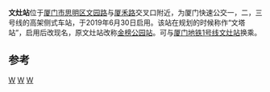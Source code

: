 {{otheruses|subject=厦门快速公交的一个车站|other=厦门地铁的同名车站|文灶站_(地铁)}}
{{Station Infobox
|Station Name=文灶站
|image = File:Wenzao Station (Xiamen BRT).jpg
|Number=换乘站
|Location=[[厦门|厦门]][[思明区|思明区]][[文园路|文园路]]与[[厦禾路|厦禾路]]交叉口附近
|Line=[[厦门快速公交一号线|厦门快速公交一号线]]<br />[[厦门快速公交系统#厦门快速公交二号线|厦门快速公交二号线]]<br />[[厦门快速公交系统#厦门快速公交三号线|厦门快速公交三号线]]<br />[[厦门快速公交系统#厦门快速公交七号线|厦门快速公交七号线]]<br />[[厦门快速公交系统#厦门快速公交八号线|厦门快速公交八号线]]
|Platform=2个[[侧式站台|侧式站台]]
|Exit=2个
|Time=2019年6月30日
}}

'''文灶站'''位于[[厦门市|厦门市]][[思明区|思明区]][[文园路|文园路]]与[[厦禾路|厦禾路]]交叉口附近，为厦门快速公交一，二，三号线的高架侧式车站，于2019年6月30日启用。该站在规划的时候称作“文塔站”，启用后改现名，原文灶站改称[[金榜公园站|金榜公园站]]。可与[[厦门地铁1号线|厦门地铁1号线]][[文灶站_(地铁)|文灶站]]换乘。

==参考==
<references />
{{厦门快速公交一号线车站|nocat}}
{{厦门快速公交二号线车站|nocat}}
{{厦门快速公交三号线车站|nocat}}

{{厦门快速公交车站列表}}

[[分类:厦门快速公交一号线车站|W]]
[[分类:厦门快速公交二号线车站|W]]
[[分类:厦门快速公交三号线车站|W]]